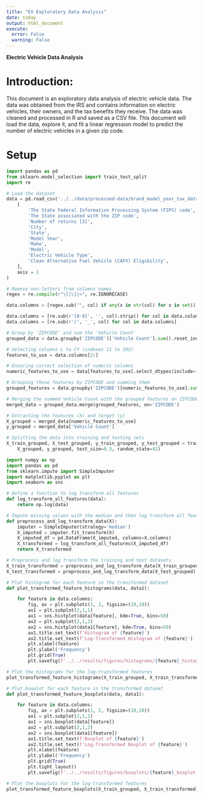 ```yaml
---
title: "EV Exploratory Data Analysis"
date: today
output: html_document
execute: 
  error: False
  warning: False
---
```

**Electric Vehicle Data Analysis**

# Introduction:

This document is an exploratory data analysis of electric vehicle data. The data was obtained from the IRS and contains information on electric vehicles, their owners, and the tax benefits they receive. The data was cleaned and processed in R and saved as a CSV file. This document will load the data, explore it, and fit a linear regression model to predict the number of electric vehicles in a given zip code.


# Setup

```python
import pandas as pd
from sklearn.model_selection import train_test_split
import re

# Load the dataset
data = pd.read_csv('../../data/processed-data/brand_model_year_tax_data.csv').drop(
    [
        'The State Federal Information Processing System (FIPS) code',
        'The State associated with the ZIP code',
        'Number of returns [3]',
        'City',
        'State',
        'Model Year',
        'Make',
        'Model',
        'Electric Vehicle Type',
        'Clean Alternative Fuel Vehicle (CAFV) Eligibility',
    ],
    axis = 1
)

# Remove non-letters from columns names
regex = re.compile(r"\[|\]|<", re.IGNORECASE)

data.columns = [regex.sub("", col) if any(x in str(col) for x in set(('[', ']', '<'))) else col for col in data.columns.values]

data.columns = [re.sub(r'[0-9]', '', col).strip() for col in data.columns]
data.columns = [re.sub(r'/', '_', col) for col in data.columns]

# Group by 'ZIPCODE' and sum the 'Vehicle Count'
grouped_data = data.groupby('ZIPCODE')['Vehicle Count'].sum().reset_index()

# Selecting columns L to CY (indexes 11 to 102)
features_to_use = data.columns[2:]

# Ensuring correct selection of numeric columns
numeric_features_to_use = data[features_to_use].select_dtypes(include=['number']).columns

# Grouping these features by ZIPCODE and summing them
grouped_features = data.groupby('ZIPCODE')[numeric_features_to_use].sum().reset_index().drop('Vehicle Count', axis = 1)

# Merging the summed Vehicle Count with the grouped features on ZIPCODE
merged_data = grouped_data.merge(grouped_features, on='ZIPCODE')

# Extracting the features (X) and target (y)
X_grouped = merged_data[numeric_features_to_use]
y_grouped = merged_data['Vehicle Count']

# Splitting the data into training and testing sets
X_train_grouped, X_test_grouped, y_train_grouped, y_test_grouped = train_test_split(
    X_grouped, y_grouped, test_size=0.3, random_state=42)

```


```python
import numpy as np
import pandas as pd
from sklearn.impute import SimpleImputer
import matplotlib.pyplot as plt
import seaborn as sns

# Define a function to log transform all features
def log_transform_all_features(data):
    return np.log(data)

# Impute missing values with the median and then log transform all features
def preprocess_and_log_transform_data(X):
    imputer = SimpleImputer(strategy='median')
    X_imputed = imputer.fit_transform(X)
    X_imputed_df = pd.DataFrame(X_imputed, columns=X.columns)
    X_transformed = log_transform_all_features(X_imputed_df)
    return X_transformed

# Preprocess and log transform the training and test datasets
X_train_transformed = preprocess_and_log_transform_data(X_train_grouped)
X_test_transformed = preprocess_and_log_transform_data(X_test_grouped)

# Plot histogram for each feature in the transformed dataset
def plot_transformed_feature_histograms(data, data1):

    for feature in data.columns:
        fig, ax = plt.subplots(1, 2, figsize=(10,10))
        ax1 = plt.subplot(2,1,1)
        ax1 = sns.histplot(data[feature], kde=True, bins=50)
        ax2 = plt.subplot(2,1,2)
        ax2 = sns.histplot(data1[feature], kde=True, bins=50)
        ax1.title.set_text(f'Histogram of {feature}')
        ax2.title.set_text(f'Log-Transformed Histogram of {feature}')
        plt.xlabel(feature)
        plt.ylabel('Frequency')
        plt.grid(True)
        plt.savefig(f'../../results/figures/histograms/{feature}_histogram.png')

# Plot the histograms for the log-transformed features
plot_transformed_feature_histograms(X_train_grouped, X_train_transformed)
```


```python
# Plot boxplot for each feature in the transformed dataset
def plot_transformed_feature_boxplots(data, data1):

    for feature in data.columns:
        fig, ax = plt.subplots(1, 2, figsize=(10,10))
        ax1 = plt.subplot(2,1,1)
        ax1 = sns.boxplot(data[feature])
        ax2 = plt.subplot(2,1,2)
        ax2 = sns.boxplot(data1[feature])
        ax1.title.set_text(f'Boxplot of {feature}')
        ax2.title.set_text(f'Log-Transformed Boxplot of {feature}')
        plt.xlabel(feature)
        plt.ylabel('Frequency')
        plt.grid(True)
        plt.tight_layout()
        plt.savefig(f'../../results/figures/boxplots/{feature}_boxplot.png')

# Plot the boxplots for the log-transformed features
plot_transformed_feature_boxplots(X_train_grouped, X_train_transformed)
```